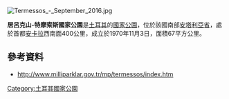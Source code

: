 [[Image:Termessos_-_September_2016.jpg|right]]
{{coord|37|00|59.52|N|30|30|48.70|E|display=title}}

'''居呂克山-特摩索斯國家公園'''是[[土耳其|土耳其]]的[[國家公園|國家公園]]，位於該國南部[[安塔利亞省|安塔利亞省]]，處於首都[[安卡拉|安卡拉]]西南面400公里，成立於1970年11月3日，面積67平方公里。

==參考資料==
* http://www.milliparklar.gov.tr/mp/termessos/index.htm {{Wayback|url=http://www.milliparklar.gov.tr/mp/termessos/index.htm |date=20180211130921 }}

{{Turkey-geo-stub}}
[[Category:土耳其國家公園|Category:土耳其國家公園]]